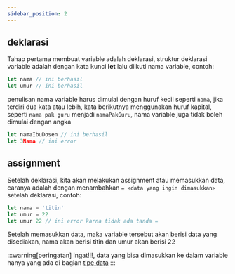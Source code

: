 ```yaml
---
sidebar_position: 2
---
```


## deklarasi

Tahap pertama membuat variable adalah deklarasi, struktur deklarasi variable adalah dengan kata kunci **let** lalu diikuti nama variable, contoh:

```js
let nama // ini berhasil
let umur // ini berhasil
```

penulisan nama variable harus dimulai dengan huruf kecil seperti `nama`, jika terdiri dua kata atau lebih, kata berikutnya menggunakan huruf kapital, seperti `nama pak guru` menjadi `namaPakGuru`, nama variable juga tidak boleh dimulai dengan angka

```js
let namaIbuDosen // ini berhasil
let 3Nama // ini error
```

## assignment

Setelah deklarasi, kita akan melakukan assignment atau memasukkan data, caranya adalah dengan menambahkan `= <data yang ingin dimasukkan>` setelah deklarasi, contoh:

```js
let nama = 'titin' 
let umur = 22
let umur 22 // ini error karna tidak ada tanda =
```

Setelah memasukkan data, maka variable tersebut akan berisi data yang disediakan, nama akan berisi titin dan umur akan berisi 22

:::warning[peringatan]
ingat!!!, data yang bisa dimasukkan ke dalam variable hanya yang ada di bagian [tipe data](/variable/tipe-data)
:::